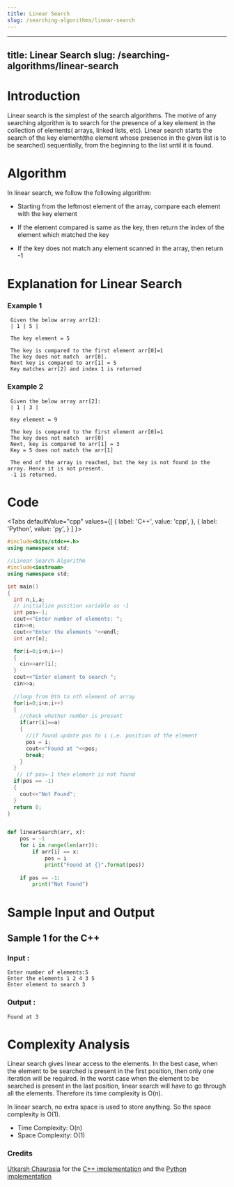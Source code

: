 ```yaml
---
title: Linear Search
slug: /searching-algorithms/linear-search
---
```


---
title: Linear Search
slug: /searching-algorithms/linear-search
---

# Introduction

Linear search is the simplest of the search algorithms. The motive of any searching algorithm is to search for the presence of a key element in the collection of elements( arrays, linked lists, etc). Linear search starts the search of the key element(the element whose presence in the given list is to be searched) sequentially, from the beginning to the list until it is found. 

# Algorithm

In linear search, we follow the following algorithm:

* Starting from the leftmost element of the array, compare each element with the key element

* If the element compared is same as the key, then return the index of the element which matched the key

* If the key does not match any element scanned in the array, then return -1


# Explanation for Linear Search

### Example 1

```
 Given the below array arr[2]:        
 | 1 | 5 |

 The key element = 5

 The key is compared to the first element arr[0]=1
 The key does not match  arr[0].
 Next key is compared to arr[1] = 5
 Key matches arr[2] and index 1 is returned

```
### Example 2

```
 Given the below array arr[2]:        
 | 1 | 3 | 

 Key element = 9

 The key is compared to the first element arr[0]=1
 The key does not match  arr[0]
 Next, key is compared to arr[1] = 3
 Key = 5 does not match the arr[1]

 The end of the array is reached, but the key is not found in the array. Hence it is not present. 
 -1 is returned.

```

# Code


<Tabs
  defaultValue="cpp"
  values={[
    { label: 'C++', value: 'cpp', },
    { label: 'Python', value: 'py', }
  ]
}>
<TabItem value="cpp">

```cpp
#include<bits/stdc++.h>
using namespace std;

//Linear Search Algorithm
#include<iostream>
using namespace std;

int main()
{
  int n,i,a;
  // initialize position variable as -1
  int pos=-1;    
  cout<<"Enter number of elements: ";
  cin>>n;
  cout<<"Enter the elements "<<endl;
  int arr[n];

  for(i=0;i<n;i++)
  {
    cin>>arr[i];
  }
  cout<<"Enter element to search ";
  cin>>a;
  
  //loop from 0th to nth element of array
  for(i=0;i<n;i++)    
  {
    //check whether number is present
    if(arr[i]==a)       
    {
      //if found update pos to i i.e. position of the element
      pos = i;       
      cout<<"Found at "<<pos;
      break;       
    }
  }
   // if pos=-1 then element is not found
  if(pos == -1)   
  {
    cout<<"Not Found";
  }
  return 0;
}

```
</TabItem>

<TabItem value="py">

```python   

def linearSearch(arr, x):
    pos = -1
    for i in range(len(arr)):
        if arr[i] == x:
            pos = i
            print("Found at {}".format(pos))
            
    if pos == -1:
        print("Not Found")

```
</TabItem>
</Tabs>

# Sample Input and Output


## Sample 1 for the C++

### Input :

```
Enter number of elements:5
Enter the elements 1 2 4 3 5
Enter element to search 3
```
### Output :

```
Found at 3

```

# Complexity Analysis

Linear search gives linear access to the elements. In the best case, when the element to be searched is present in the first position, then only one iteration will be required. In the worst case when the element to be searched is present in the last position, linear search will have to go through all the elements. Therefore its time complexity is O(n).

In linear search, no extra space is used to store anything. So the space complexity is O(1).

* Time Complexity: O(n)
* Space Complexity: O(1)



### Credits
[Utkarsh Chaurasia](https://github.com/UtkarshChaurasia) for the [C++ implementation](https://github.com/TesseractCoding/NeoAlgo/blob/master/C-Plus-Plus/search/Linear_Search.cpp) and the [Python implementation](https://github.com/TesseractCoding/NeoAlgo/blob/master/Python/search/Linear_Search.py)

